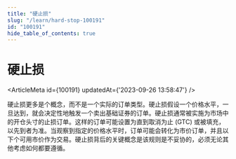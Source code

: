 ```yaml
---
title: "硬止损"
slug: "/learn/hard-stop-100191"
id: "100191"
hide_table_of_contents: true
---
```



# 硬止损

<ArticleMeta id={100191} updatedAt={'2023-09-26 13:58:47'} />
<div className='border-solid border-b border-t-0 my-4 border-[var(--ifm-color-gray-300)]' />

硬止损更多是个概念，而不是一个实际的订单类型。硬止损假设一个价格水平，一旦达到，就会决定性地触发一个卖出基础证券的订单。硬止损通常被实施为市场中的开仓头寸的止损订单。这样的订单可能设置为直到取消为止 (GTC) 或被填充，以先到者为准。当观察到指定的价格水平时，订单可能会转化为市价订单，并且以下个可用市价作为交易。硬止损背后的关键概念是该规则是不妥协的，必须无论其他考虑如何都要遵循。
